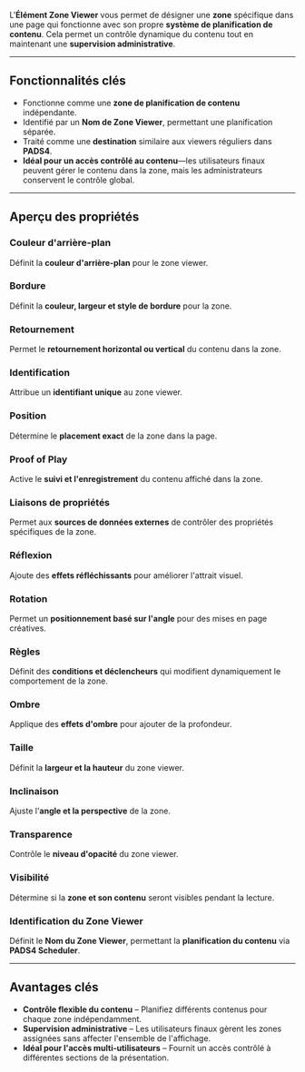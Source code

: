 L'**Élément Zone Viewer** vous permet de désigner une **zone** spécifique dans une page qui fonctionne avec son propre **système de planification de contenu**. Cela permet un contrôle dynamique du contenu tout en maintenant une **supervision administrative**.

***

## **Fonctionnalités clés**

* Fonctionne comme une **zone de planification de contenu** indépendante.
* Identifié par un **Nom de Zone Viewer**, permettant une planification séparée.
* Traité comme une **destination** similaire aux viewers réguliers dans **PADS4**.
* **Idéal pour un accès contrôlé au contenu**—les utilisateurs finaux peuvent gérer le contenu dans la zone, mais les administrateurs conservent le contrôle global.

***

## **Aperçu des propriétés**

### **Couleur d'arrière-plan**

Définit la **couleur d'arrière-plan** pour le zone viewer.

### **Bordure**

Définit la **couleur, largeur et style de bordure** pour la zone.

### **Retournement**

Permet le **retournement horizontal ou vertical** du contenu dans la zone.

### **Identification**

Attribue un **identifiant unique** au zone viewer.

### **Position**

Détermine le **placement exact** de la zone dans la page.

### **Proof of Play**

Active le **suivi et l'enregistrement** du contenu affiché dans la zone.

### **Liaisons de propriétés**

Permet aux **sources de données externes** de contrôler des propriétés spécifiques de la zone.

### **Réflexion**

Ajoute des **effets réfléchissants** pour améliorer l'attrait visuel.

### **Rotation**

Permet un **positionnement basé sur l'angle** pour des mises en page créatives.

### **Règles**

Définit des **conditions et déclencheurs** qui modifient dynamiquement le comportement de la zone.

### **Ombre**

Applique des **effets d'ombre** pour ajouter de la profondeur.

### **Taille**

Définit la **largeur et la hauteur** du zone viewer.

### **Inclinaison**

Ajuste l'**angle et la perspective** de la zone.

### **Transparence**

Contrôle le **niveau d'opacité** du zone viewer.

### **Visibilité**

Détermine si la **zone et son contenu** seront visibles pendant la lecture.

### **Identification du Zone Viewer**

Définit le **Nom du Zone Viewer**, permettant la **planification du contenu** via **PADS4 Scheduler**.

***

## **Avantages clés**

* **Contrôle flexible du contenu** – Planifiez différents contenus pour chaque zone indépendamment.
* **Supervision administrative** – Les utilisateurs finaux gèrent les zones assignées sans affecter l'ensemble de l'affichage.
* **Idéal pour l'accès multi-utilisateurs** – Fournit un accès contrôlé à différentes sections de la présentation.
